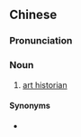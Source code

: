 {{also|美术史学家}}
==Chinese==
{{zh-forms|s=美术史学家|type=32}}

===Pronunciation===
{{zh-pron
|m=měishùshǐ xuéjiā
|cat=n
}}

===Noun===
{{zh-noun}}

# [[art historian]]

====Synonyms====
* {{zh-l|藝術史學家|tr=yìshùshǐxuéjiā}}